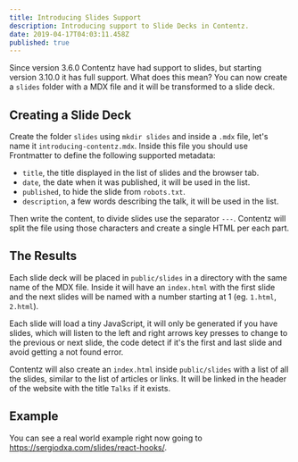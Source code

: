 ```yaml
---
title: Introducing Slides Support
description: Introducing support to Slide Decks in Contentz.
date: 2019-04-17T04:03:11.458Z
published: true
---
```


Since version 3.6.0 Contentz have had support to slides, but starting version 3.10.0 it has full support. What does this mean? You can now create a `slides` folder with a MDX file and it will be transformed to a slide deck.

## Creating a Slide Deck

Create the folder `slides` using `mkdir slides` and inside a `.mdx` file, let's name it `introducing-contentz.mdx`. Inside this file you should use Frontmatter to define the following supported metadata:

- `title`, the title displayed in the list of slides and the browser tab.
- `date`, the date when it was published, it will be used in the list.
- `published`, to hide the slide from `robots.txt`.
- `description`, a few words describing the talk, it will be used in the list.

Then write the content, to divide slides use the separator `---`. Contentz will split the file using those characters and create a single HTML per each part.

## The Results

Each slide deck will be placed in `public/slides` in a directory with the same name of the MDX file. Inside it will have an `index.html` with the first slide and the next slides will be named with a number starting at 1 (eg. `1.html`, `2.html`).

Each slide will load a tiny JavaScript, it will only be generated if you have slides, which will listen to the left and right arrows key presses to change to the previous or next slide, the code detect if it's the first and last slide and avoid getting a not found error.

Contentz will also create an `index.html` inside `public/slides` with a list of all the slides, similar to the list of articles or links. It will be linked in the header of the website with the title `Talks` if it exists.

## Example

You can see a real world example right now going to https://sergiodxa.com/slides/react-hooks/.
